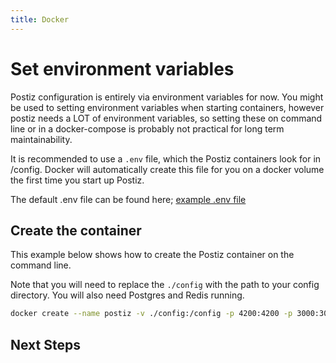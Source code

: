 ```yaml
---
title: Docker
---
```



<InstallationRecommendedOptions />
<Prereqs />

# Set environment variables

Postiz configuration is entirely via environment variables for now. You might be used to setting environment variables when starting containers,
however postiz needs a LOT of environment variables, so setting these on command line or in a docker-compose is probably not practical for long
term maintainability.

It is recommended to use a `.env` file, which the Postiz containers look for in /config. Docker will automatically create this file for you on a 
docker volume the first time you start up Postiz. 

The default .env file can be found here; [example .env file](https://raw.githubusercontent.com/gitroomhq/postiz-app/main/.env.example)

## Create the container

This example below shows how to create the Postiz container on the command line.

Note that you will need to replace the `./config` with the path to your config directory. You will also need Postgres and Redis running.

```bash
docker create --name postiz -v ./config:/config -p 4200:4200 -p 3000:3000 ghcr.io/gitroomhq/postiz-app:latest
```

<DockerEnvvarApps />

## Next Steps

<Cards>
  <Cards.Card title="Configure uploads" href="/configuration/r2" />
  <Cards.Card title="Learn the architecture of the project" href="/howitworks" />
  <Cards.Card title="Set up email for notifications" href="/emails" />
  <Cards.Card title="Set up providers such as Linkedin, X and Reddit" href="/providers" />
</Cards>
